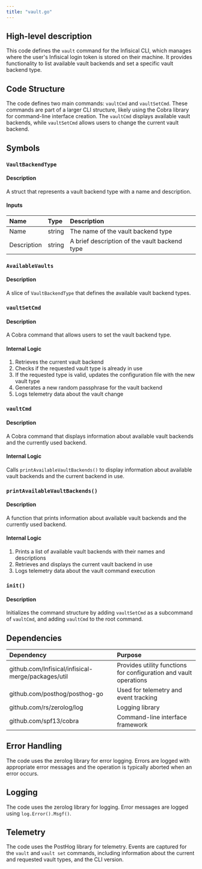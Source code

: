 ```yaml
---
title: "vault.go"
---
```


## High-level description
This code defines the `vault` command for the Infisical CLI, which manages where the user's Infisical login token is stored on their machine. It provides functionality to list available vault backends and set a specific vault backend type.

## Code Structure
The code defines two main commands: `vaultCmd` and `vaultSetCmd`. These commands are part of a larger CLI structure, likely using the Cobra library for command-line interface creation. The `vaultCmd` displays available vault backends, while `vaultSetCmd` allows users to change the current vault backend.

## Symbols

### `VaultBackendType`
#### Description
A struct that represents a vault backend type with a name and description.

#### Inputs
| Name | Type | Description |
|:-----|:-----|:------------|
| Name | string | The name of the vault backend type |
| Description | string | A brief description of the vault backend type |

### `AvailableVaults`
#### Description
A slice of `VaultBackendType` that defines the available vault backend types.

### `vaultSetCmd`
#### Description
A Cobra command that allows users to set the vault backend type.

#### Internal Logic
1. Retrieves the current vault backend
2. Checks if the requested vault type is already in use
3. If the requested type is valid, updates the configuration file with the new vault type
4. Generates a new random passphrase for the vault backend
5. Logs telemetry data about the vault change

### `vaultCmd`
#### Description
A Cobra command that displays information about available vault backends and the currently used backend.

#### Internal Logic
Calls `printAvailableVaultBackends()` to display information about available vault backends and the current backend in use.

### `printAvailableVaultBackends()`
#### Description
A function that prints information about available vault backends and the currently used backend.

#### Internal Logic
1. Prints a list of available vault backends with their names and descriptions
2. Retrieves and displays the current vault backend in use
3. Logs telemetry data about the vault command execution

### `init()`
#### Description
Initializes the command structure by adding `vaultSetCmd` as a subcommand of `vaultCmd`, and adding `vaultCmd` to the root command.

## Dependencies
| Dependency | Purpose |
|:-----------|:--------|
| github.com/Infisical/infisical-merge/packages/util | Provides utility functions for configuration and vault operations |
| github.com/posthog/posthog-go | Used for telemetry and event tracking |
| github.com/rs/zerolog/log | Logging library |
| github.com/spf13/cobra | Command-line interface framework |

## Error Handling
The code uses the zerolog library for error logging. Errors are logged with appropriate error messages and the operation is typically aborted when an error occurs.

## Logging
The code uses the zerolog library for logging. Error messages are logged using `log.Error().Msgf()`.

## Telemetry
The code uses the PostHog library for telemetry. Events are captured for the `vault` and `vault set` commands, including information about the current and requested vault types, and the CLI version.